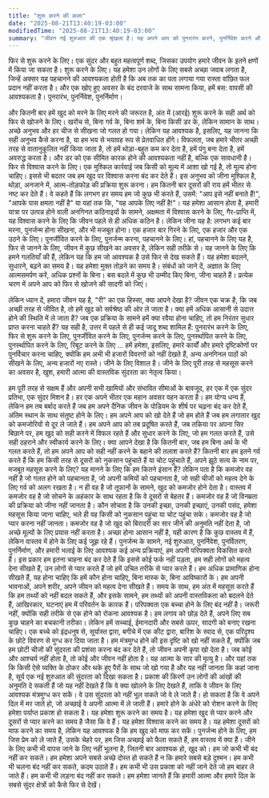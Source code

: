 ```yaml
---
title: "शुरू करने की कला"
date: "2025-08-21T13:40:19-03:00"
modifiedTime: "2025-08-21T13:40:19-03:00"
summary: "जीवन नई शुरुआत की एक श्रृंखला है। यह अपने आप को पुनरारंभ करने, पुनर्निवेश करने और फिर से खोजने के बारे में है। यह पोस्ट शुरू होने और भेद्यता में शक्ति खोजने की सुंदरता की पड़ताल करता है।"
---
```


फिर से शुरू करने के लिए। एक सुंदर और बहुत महत्वपूर्ण शब्द, जिसका उपयोग हमारे जीवन के इतने क्षणों में किया जा सकता है। शुरू करने के लिए। यह हमेशा उन लोगों के लिए सबसे अच्छा जवाब लगता है, जिन्हें अक्सर यह पहचानने की आवश्यकता होती है कि अब तक का पता लगाया गया रास्ता वांछित फल प्रदान नहीं करता है। और एक खोए हुए अवसर के बंद दरवाजे के साथ सामना किया, हमें बस: वापसी की आवश्यकता है। पुनरारंभ, पुनर्निवेश, पुनर्निर्माण।

और कितनी बार हमें खुद को मरने के लिए मरने की जरूरत है, अंत में (आरई) शुरू करने के सही अर्थ को फिर से खोजने के लिए। खरोंच से, बिना गर्व के, बिना शर्म के, बिना किसी डर के, लेकिन सामान के साथ। अच्छे अनुभव और हर चीज से सीखना जो गलत हो गया। लेकिन यह आवश्यक है, इसलिए, यह जानना कि सही अनुभव कैसे करना है, या हम भय से भयावह रूप से प्रेतवाधित होंगे। विफलता, जब हमारे भीतर अच्छी तरह से वातानुकूलित नहीं किया जाता है, तो हमें थोड़ा-बहुत कम कर देता है, हमें पंगु बना देता है, हमें अवरुद्ध करता है। और डर को एक सीमित कारक होने की आवश्यकता नहीं है, बल्कि एक सावधानी है।
फिर से विश्वास करने के लिए। एक मुश्किल कार्रवाई जब किसी को मूल्य में आशा खो गई है, तो मूल्य होना चाहिए। इससे भी बदतर जब हम खुद पर विश्वास करना बंद कर देते हैं। इस अनुभव को जीना मुश्किल है, थोड़ा, अनजाने में, आत्म-तोड़फोड़ की प्रक्रिया शुरू करना। हम कितनी बार दूसरों की राय हमें भीतर से नष्ट कर देते हैं। वे कहते हैं कि लगभग हर समय हम जो कुछ भी करते हैं, उसमें: "आप इसे नहीं बनाते हैं!", "आपके पास क्षमता नहीं है" या यहां तक ​​कि, "यह आपके लिए नहीं है!"। यह हमेशा आसान होता है, हमारी यात्रा पर उत्पन्न होने वाली अनगिनत कठिनाइयों के सामने, अक्षमता में विश्वास करने के लिए, गैर-प्राप्ति में, यह विश्वास करने के लिए कि जीवन पहले से ही अधिक कठिन है। लेकिन जीना यह है: लगभग कई बार मरना, पुनर्जन्म होना सीखना, और भी मजबूत होना। एक हजार बार गिरने के लिए, एक हजार और एक उठने के लिए। पुनर्जीवित करने के लिए, पुनर्जन्म करना, पहचानने के लिए। हां, पहचानने के लिए यह है, फिर से जानने के लिए, जीवन में कुछ सीखने का अवसर है, लेकिन सही तरीके से। यह जानने के लिए कि हमने गलतियाँ की हैं, लेकिन यह कि हम जो आवश्यक है उसे फिर से देख सकते हैं। यह हमेशा बदलने, सुधारने, बढ़ने का समय है। यह हमेशा मुक्त तोड़ने का समय है। संबंधों को जाने दें, अज्ञात के लिए आत्मसमर्पण करें, अधिक प्रश्नों के बिना। बस बदले में कुछ भी उम्मीद किए बिना, जीना चाहते हैं। प्रत्येक चरण में अपने आप को फिर से खोजने की सादगी को जिएं।

लेकिन ध्यान दें, हमारा जीवन यह है, "री" का एक हिस्सा, क्या आपने देखा है? जीवन एक चक्र है, कि जब अच्छी तरह से जीवित है, तो हमें खुद को सर्वश्रेष्ठ की ओर ले जाता है।
क्या हमें अधिक आसानी से उदात्त होने की स्थिति में ले जाता है? जब एक प्रक्रिया के सामने हमें क्या रवैया होना चाहिए, तो हम निरंतर सुधार प्राप्त करना चाहते हैं? यह सही है, उत्तर में पहले से ही कई जादू शब्द शामिल हैं: पुनरारंभ करने के लिए, फिर से शुरू करने के लिए, पुनर्जीवित करने के लिए, पुनर्जन्म करने के लिए, पुनर्स्थापित करने के लिए, पुनर्स्थापित करने के लिए, रिबूट करने के लिए ... हमें हमेशा, इसलिए, हमारे कार्यों और हमारे दृष्टिकोणों पर पुनर्विचार करना चाहिए, क्योंकि हम अभी भी हजारों विवरणों को नहीं देखते हैं, अन्य अनगिनल पाठों को सीखने के लिए, अन्य हजारों नए रास्ते। जीने के लिए विशाल है। जीने के लिए पूरी तरह से महसूस करने का अवसर है, खुश, हमारी आत्मा की वास्तविक सुंदरता का नेतृत्व किया।

हम पूरी तरह से सक्षम हैं और अपनी सभी खामियों और संभावित सीमाओं के बावजूद, हर एक में एक सुंदर प्रतिभा, एक सुंदर मिशन है। हर एक अपने भीतर एक महान अवसर वहन करता है। हम योग्य धन्य हैं, लेकिन हम तब बर्बाद करते हैं जब हम अपने दैनिक जीवन के पोडियम के शीर्ष पर चढ़ना बंद कर देते हैं, अंतिम स्थान के साथ संतुष्ट होने के लिए। हम अपने आप को खो देते हैं जो हम होते हैं जब हम लगातार खुद को कमजोरियों से दूर ले जाते हैं। हम अपने आप को तब प्रदूषित करते हैं, जब तकिया पर अपना सिर बिछाने पर, हम खुद को सही करने में विफल रहते हैं और सुधार करने के लिए, जो हम गलत करते हैं, उसे सही ठहराने और स्वीकार्य करने के लिए।
क्या आपने देखा है कि कितनी बार, जब हम बिना अर्थ के भी गलत करते हैं, तो हम अपने आप को सही नहीं करने के बहाने की तलाश करते हैं? कितनी बार हम इतने गर्व करते हैं कि हम किसी तरह से दूसरों को नुकसान पहुंचाते हैं या चोट पहुंचाते हैं, अपने झूठे सत्य के नाम पर, मजबूत महसूस करने के लिए? यह मानने के लिए कि हम कितने इंसान हैं? लेकिन पता है कि कमजोर वह नहीं है जो गलत होने को पहचानता है, जो अपनी कमियों को पहचानता है, जो सही चीजों को महत्व देने के लिए गर्व को अलग रखता है। न ही वह है जो तूफानों के सामने, खुद को कमजोर होने देता है। वास्तव में कमजोर वह है जो सोचने के अहंकार के साथ रहता है कि वे दूसरों से बेहतर हैं। कमजोर वह है जो विनम्रता की प्रक्रिया को जीना नहीं जानता है। कौन सोचता है कि उनकी इच्छा, उनकी इच्छाएं, उनकी पसंद, हमेशा महसूस किया जाना चाहिए, भले ही वह किसी को नुकसान पहुंचा या चोट पहुंचा सके। कमजोर वह है जो प्यार करना नहीं जानता। कमजोर वह है जो खुद को बिरादरी का सार जीने की अनुमति नहीं देता है, जो अच्छे मूल्यों के लिए प्रयास नहीं करता है। अच्छा होना आसान नहीं है, यही कारण है कि कुछ वास्तव में हैं, लेकिन वास्तव में होने के लिए कई जूझ रहे हैं।
पुनर्जन्म के सामने, नई शुरुआत, पुनर्निवेश, पुनर्वितरण, पुनर्निर्माण, और हमारी भलाई के लिए आवश्यक कई अन्य प्रक्रियाएं, हम अपनी परिपक्वता विकसित करते हैं। इस प्रकार हम इतना चाहना बंद कर देते हैं कि इससे कोई फर्क नहीं पड़ता, हम सही लोगों को महत्व देना सीखते हैं, उन लोगों से प्यार करते हैं जो हमें उचित तरीके से प्यार करते हैं। हम अधिक प्रामाणिक होना सीखते हैं, यह होना चाहिए कि हमें कौन होना चाहिए, बिना मास्क के, बिना आविष्कारों के। हम अपनी भावनाओं, अपने शरीर, अपने जीवन को महत्व देना सीखते हैं। समय के साथ, हम अंत में महसूस करते हैं कि हम तथ्यों को नहीं बदल सकते हैं, और इसके सामने, हम तथ्यों को अपनी वास्तविकता को बदलने देते हैं, आखिरकार, घटनाएं हम में परिवर्तन के कारक हैं। परिपक्वता एक बच्चा होने के लिए बंद नहीं है। जरूरी नहीं, क्योंकि सही तरीके से एक होने को रोकना आवश्यक है। हम लगाव को छोड़ देते हैं, अपने लिए सब कुछ चाहने का बचकानी तरीका। लेकिन हमें सच्चाई, ईमानदारी और सबसे ऊपर, सादगी को बनाए रखना चाहिए। एक बच्चे को इंद्रधनुष से, सूर्यास्त द्वारा, बगीचे में एक कीट द्वारा, बारिश के स्वाद से, एक परिदृश्य के छोटे विवरण से मुग्ध कर दिया जाता है। हम मंत्रमुग्ध होने की इस दृष्टि को खो नहीं सकते हैं, क्योंकि जब हम छोटी चीजों की सुंदरता की प्रशंसा करना बंद कर देते हैं, तो जीवन अपनी कृपा खो देता है। जब कोई और आश्चर्य नहीं होता है, तो कोई और जीवन नहीं होता है। यह आत्मा के सार की मृत्यु है।
और यहां तक ​​कि किसी ऐसे व्यक्ति के ठोकर और थके हुए पैरों के साथ जो खो गया है और यह नहीं जानता कि कहां जाना है, सूर्य एक नई शुरुआत की सुंदरता को दिखा सकता है। प्रकाश की किरणें उन लोगों की आंखों की अनुमति दे सकती हैं जो यह नहीं देखते हैं कि वे क्या खोलने के लिए देखते हैं, ताकि वे जीवन के लिए आवश्यक मंत्रमुग्ध कर सकें। वे उस सुंदरता को नहीं भूल सकते जो वे ले जाते हैं। हो सकता है कि वे अपने दिल में मर जाते हो, जो अच्छाई वे अपनी आत्मा में ले जाती हैं। हमारे होने के अंधेरे को रोशन करने के लिए हमेशा पर्याप्त प्रकाश हो सकता है। यह हमेशा शुरू करने का समय है। यह हमेशा खुद से प्यार करने और दूसरों से प्यार करने का समय है जैसा कि वे हैं। यह हमेशा विश्वास करने का समय है। यह हमेशा दूसरों को माफ करने का समय है, लेकिन यह आवश्यक है कि हम खुद को माफ कर सकें। पुनर्जन्म होने के लिए, हम जिस प्रेम को ले जाते हैं, उसके चेहरे पर, हम जिस अच्छाई को फैला सकते हैं, हम वास्तव में क्या हैं। जीने के लिए कभी भी वापस जाने के लिए नहीं भूलना है, जितनी बार आवश्यक हो, खुद को। हम जो कभी भी बंद नहीं कर सकते। हम हमेशा अपने सबसे अच्छे दोस्त हो सकते हैं न कि हमारे सबसे बड़े दुश्मन। हम कभी भी चलना बंद नहीं कर सकते, कदम उठाते हैं। हम कभी भी उस प्रकाश को नहीं जाने देते जो हम बाहर ले जाते हैं। हम कभी भी लड़ना बंद नहीं कर सकते। हम हमेशा जानते हैं कि हमारी आत्मा और हमारे दिल के सबसे सुंदर क्षेत्रों को कैसे फिर से देखें।